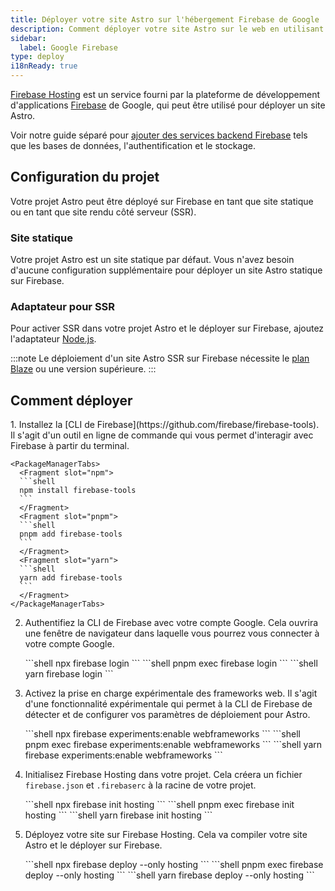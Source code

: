```yaml
---
title: Déployer votre site Astro sur l'hébergement Firebase de Google
description: Comment déployer votre site Astro sur le web en utilisant l'hébergement Firebase de Google.
sidebar:
  label: Google Firebase
type: deploy
i18nReady: true
---
```


[Firebase Hosting](https://firebase.google.com/products/hosting) est un service fourni par la plateforme de développement d'applications [Firebase](https://firebase.google.com/) de Google, qui peut être utilisé pour déployer un site Astro. 

Voir notre guide séparé pour [ajouter des services backend Firebase](/fr/guides/backend/google-firebase/) tels que les bases de données, l'authentification et le stockage.

## Configuration du projet

Votre projet Astro peut être déployé sur Firebase en tant que site statique ou en tant que site rendu côté serveur (SSR).

### Site statique

Votre projet Astro est un site statique par défaut. Vous n'avez besoin d'aucune configuration supplémentaire pour déployer un site Astro statique sur Firebase.

### Adaptateur pour SSR

Pour activer SSR dans votre projet Astro et le déployer sur Firebase, ajoutez l'adaptateur [Node.js](/fr/guides/integrations-guide/node/). 

:::note
Le déploiement d'un site Astro SSR sur Firebase nécessite le [plan Blaze](https://firebase.google.com/pricing) ou une version supérieure.
:::

## Comment déployer

<Steps>
1. Installez la [CLI de Firebase](https://github.com/firebase/firebase-tools). Il s'agit d'un outil en ligne de commande qui vous permet d'interagir avec Firebase à partir du terminal.

    <PackageManagerTabs>
      <Fragment slot="npm">
      ```shell
      npm install firebase-tools
      ```
      </Fragment>
      <Fragment slot="pnpm">
      ```shell
      pnpm add firebase-tools
      ```
      </Fragment>
      <Fragment slot="yarn">
      ```shell
      yarn add firebase-tools
      ```
      </Fragment>
    </PackageManagerTabs>

2. Authentifiez la CLI de Firebase avec votre compte Google. Cela ouvrira une fenêtre de navigateur dans laquelle vous pourrez vous connecter à votre compte Google.

    <PackageManagerTabs>
      <Fragment slot="npm">
      ```shell
      npx firebase login
      ```
      </Fragment>
      <Fragment slot="pnpm">
      ```shell
      pnpm exec firebase login
      ```
      </Fragment>
      <Fragment slot="yarn">
      ```shell
      yarn firebase login
      ```
      </Fragment>
    </PackageManagerTabs>

3. Activez la prise en charge expérimentale des frameworks web. Il s'agit d'une fonctionnalité expérimentale qui permet à la CLI de Firebase de détecter et de configurer vos paramètres de déploiement pour Astro.

    <PackageManagerTabs>
      <Fragment slot="npm">
      ```shell
      npx firebase experiments:enable webframeworks
      ```
      </Fragment>
      <Fragment slot="pnpm">
      ```shell
      pnpm exec firebase experiments:enable webframeworks
      ```
      </Fragment>
      <Fragment slot="yarn">
      ```shell
      yarn firebase experiments:enable webframeworks
      ```
      </Fragment>
    </PackageManagerTabs>

4. Initialisez Firebase Hosting dans votre projet. Cela créera un fichier `firebase.json` et `.firebaserc` à la racine de votre projet.

    <PackageManagerTabs>
      <Fragment slot="npm">
      ```shell
      npx firebase init hosting
      ```
      </Fragment>
      <Fragment slot="pnpm">
      ```shell
      pnpm exec firebase init hosting
      ```
      </Fragment>
      <Fragment slot="yarn">
      ```shell
      yarn firebase init hosting
      ```
      </Fragment>
    </PackageManagerTabs>

5. Déployez votre site sur Firebase Hosting. Cela va compiler votre site Astro et le déployer sur Firebase.

    <PackageManagerTabs>
      <Fragment slot="npm">
      ```shell
      npx firebase deploy --only hosting
      ```
      </Fragment>
      <Fragment slot="pnpm">
      ```shell
      pnpm exec firebase deploy --only hosting
      ```
      </Fragment>
      <Fragment slot="yarn">
      ```shell
      yarn firebase deploy --only hosting
      ```
      </Fragment>
    </PackageManagerTabs>
</Steps>
